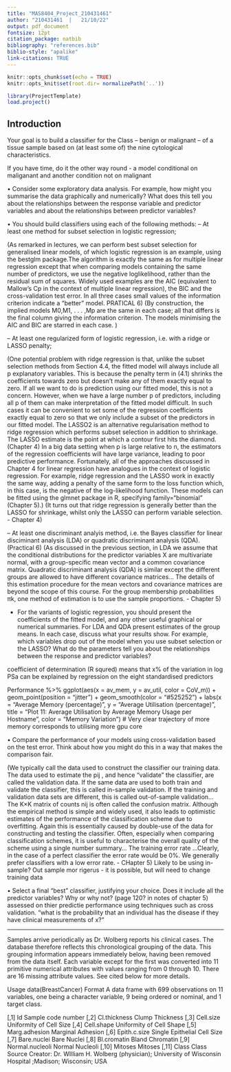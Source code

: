 ```yaml
---
title: "MAS8404_Project_210431461"
author: "210431461  |   21/10/22"
output: pdf_document
fontsize: 12pt
citation_package: natbib
bibliography: "references.bib"
biblio-style: "apalike"
link-citations: TRUE
---
```


\vspace{-0.7cm}

```r
knitr::opts_chunk$set(echo = TRUE)
knitr::opts_knit$set(root.dir= normalizePath('..'))
```

```r
library(ProjectTemplate)
load.project()
```

## Introduction 

Your goal is to build a classifier for the Class – benign or malignant – of a tissue sample based on (at least some of) the nine cytological characteristics.

If you have time, do it the other way round - a model conditional on maliganant and another condition not on malignant

• Consider some exploratory data analysis. For example, how might you summarise the data
graphically and numerically? What does this tell you about the relationships between the
response variable and predictor variables and about the relationships between predictor variables?

• You should build classifiers using each of the following methods:
– At least one method for subset selection in logistic regression;

(As remarked in lectures, we can perform best subset selection for generalised linear models, of which logistic regression is an example, using the bestglm package.The
algorithm is exactly the same as for multiple linear regression except that when comparing models containing the same number of predictors, we use the negative loglikelihood, rather than the residual sum of squares. Widely used examples are the AIC (equivalent to Mallow’s Cp in the context of multiple linear regression), the BIC and the cross-validation test error. In all three cases small values of the information criterion indicate a “better” model. PRATICAL 6)
(By construction, the implied models M0,M1, . . . ,Mp are the same in each case; all that differs
is the final column giving the information criterion. The models minimising the AIC and BIC are
starred in each case. )


– At least one regularized form of logistic regression, i.e. with a ridge or LASSO penalty;

(One potential problem with ridge regression is that, unlike the subset selection methods from
Section 4.4, the fitted model will always include all p explanatory variables. This is because
the penalty term in (4.1) shrinks the coefficients towards zero but doesn’t make any of them
exactly equal to zero. If all we want to do is prediction using our fitted model, this is not a
concern. However, when we have a large number p of predictors, including all p of them can
make interpretation of the fitted model difficult. In such cases it can be convenient to set
some of the regression coefficients exactly equal to zero so that we only include a subset of
the predictors in our fitted model. The LASSO2 is an alternative regularisation method to
ridge regression which performs subset selection in addition to shrinkage. The LASSO estimate is the point at which a contour first hits the diamond. (Chapter 4)
In a big data setting when p is large relative to n, the estimators of the regression coefficients
will have large variance, leading to poor predictive performance. Fortunately, all of the approaches discussed in Chapter 4 for linear regression have analogues in the context of
logistic regression. For example, ridge regression and the LASSO work in exactly the same
way, adding a penalty of the same form to the loss function which, in this case, is the negative
of the log-likelihood function. These models can be fitted using the glmnet package in R,
specifying family="binomial" (Chapter 5).) (It turns out that ridge regression is generally better than the LASSO for shrinkage, whilst only
the LASSO can perform variable selection. - Chapter 4)

– At least one discriminant analyis method, i.e. the Bayes classifier for linear disciminant
analysis (LDA) or quadratic discriminant analysis (QDA). (Practical 6)
(As discussed in the previous section, in LDA we assume that the conditional distributions
for the predictor variables X are multivariate normal, with a group-specific mean vector and
a common covariance matrix. Quadratic discriminant analysis (QDA) is similar except the
different groups are allowed to have different covariance matrices... The details of this estimation procedure for the mean vectors and covariance matrices are
beyond the scope of this course. For the group membership probabilities πk, one method of
estimation is to use the sample proportions. - Chapter 5) 


- For the variants of logistic regression, you should present the coefficients of the fitted model,
and any other useful graphical or numerical summaries. For LDA and QDA present estimates
of the group means. In each case, discuss what your results show. For example, which variables
drop out of the model when you use subset selection or the LASSO? What do the parameters
tell you about the relationships between the response and predictor variables?

coefficient of determination (R squred) means that x% of the variation in log PSa can be explained by regression on the eight standardised predictors

Performance %>%
  ggplot(aes(x = av_mem, y = av_util, color = CoV_m)) + geom_point(position = "jitter") + geom_smooth(color = "#525252") + labs(x = "Average Memory (percentage)", y = "Average Utilisation (percentage)", title = "Plot 11: Average Utilisation by Average Memory Usage per Hostname", color = "Memory Variation") # Very clear trajectory of more memory corresponds to utilising  more gpu core

• Compare the performance of your models using cross-validation based on the test error. Think
about how you might do this in a way that makes the comparison fair.


(We typically call the data used to construct the classifier
our training data. The data used to estimate the pij , and hence “validate” the classifier,
are called the validation data. If the same data are used to both train and validate the
classifier, this is called in-sample validation. If the training and validation data sets are
different, this is called out-of-sample validation... The K×K matrix of counts nij is often called the confusion matrix.
Although the empirical method is simple and widely used, it also leads to optimistic estimates
of the performance of the classification scheme due to overfitting. Again this is essentially
caused by double-use of the data for constructing and testing the classifier.
Often, especially when comparing classification schemes, it is useful to characterise the overall
quality of the scheme using a single number summary... The training error rate
...Clearly,
in the case of a perfect classifier the error rate would be 0%. We generally prefer classifiers
with a low error rate. - CHapter 5) Likely to be using in-sample? Out sample mor rigerus - it is possible, but will need to change training data

• Select a final “best” classifier, justifying your choice. Does it include all the predictor variables?
Why or why not? (page 120? in notes of chapter 5)
assessed on thier predictie performance using techniques such as cross validation.
"what is the probability that an individual has the disease if they have clinical measurements of x?"

--- 

Samples arrive periodically as Dr. Wolberg reports his clinical cases. The database therefore reflects this chronological grouping of the data. This grouping information appears immediately below, having been removed from the data itself. Each variable except for the first was converted into 11 primitive numerical attributes with values ranging from 0 through 10. There are 16 missing attribute values. See cited below for more details.

Usage
data(BreastCancer)
Format
A data frame with 699 observations on 11 variables, one being a character variable, 9 being ordered or nominal, and 1 target class.

[,1]	Id	Sample code number
[,2]	Cl.thickness	Clump Thickness
[,3]	Cell.size	Uniformity of Cell Size
[,4]	Cell.shape	Uniformity of Cell Shape
[,5]	Marg.adhesion	Marginal Adhesion
[,6]	Epith.c.size	Single Epithelial Cell Size
[,7]	Bare.nuclei	Bare Nuclei
[,8]	Bl.cromatin	Bland Chromatin
[,9]	Normal.nucleoli	Normal Nucleoli
[,10]	Mitoses	Mitoses
[,11]	Class	Class
Source
Creator: Dr. WIlliam H. Wolberg (physician); University of Wisconsin Hospital ;Madison; Wisconsin; USA